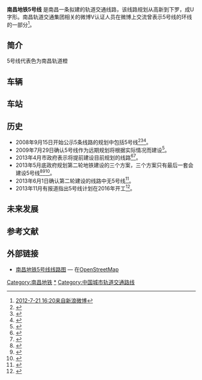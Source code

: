 {{noteTA
|G1 =Transport}}
{{NC Future infrastructure}}
{{Infobox rail line
| rail_name= 南昌地铁5号线
| other_name= 
| banner_color=#{{南昌地铁识别色|5}}
| sec_banner_color=
| third_banner_color=
| logo_filename=
| logo_note=
| image=
| imagesize=
| caption=
<!--以下内容将显示在“概览”小栏-->
| code_name=
| locale=[[南昌市|南昌市]]
| service_type=[[城市轨道交通|城市轨道交通]]
| network=[[南昌地铁|南昌地铁]]
| status=规划中
| stations=25
| start=
| standard=[[路权|独立路权]]
| character=地下
<!--以下内容将显示在“技术数据”小栏-->
| system_length={{convert|34|km}}
| length_in_operation=
| total_length=
| tracklength=
| track=
| average_station_distance=
| max_speed=<!--80km/h-->
| orbital_plane=
| track_gauge=<!--{{RailGauge|sg}}-->
| distance_between_mainlines=
| min_radius=
| max_grade=
| block_signal=
| engine=
| electrified=<!--[[接触网供电|接触网供电]]，1500[[伏特|V]] [[直流电|DC]]-->
| control=
| depot=<!---->
| rollingstock=
| fleet_size=<!--6节B车-->
<!--以下内容将显示在“运营信息”小栏-->
| begin_operation=
| end_operation=
| operation_note=
| open_operation=
| time_first=
| time_last=
| ridership=
| owner=
| operator=
| system_map=
| mapimage_width=
| route_map_title=
| route_map={{Infobox rdt|南昌轨道交通5号线RDT|navbar=1}}
| collapsed=
}}
'''南昌地铁5号线'''<!--（官方文件正式名称：南昌市轨道交通4号线）-->是南昌一条拟建的轨道交通线路，该线路规划从高新到下罗，成U字形。南昌轨道交通集团相关的微博V认证人员在微博上交流曾表示5号线的环线的一部分<ref>[http://weibo.com/1870478701/yttSV3CNA 2012-7-21 16:20来自新浪微博]</ref>。

== 简介 ==
5号线代表色为南昌轨道橙{{color|#{{南昌地铁识别色|5}}|■}}

== 车辆 ==

== 车站 ==

== 历史 ==
* 2008年9月15日开始公示5条线路的规划中包括5号线<ref>{{Cite web |url=http://www.lsnc.cn/gs/gdbgs.html |title=南昌市城市快速轨道交通线网及建设规划公众征询意见 |accessdate=2013-08-17 |archive-date=2013-07-20 |archive-url=https://web.archive.org/web/20130720103017/http://www.lsnc.cn/gs/gdbgs.html |dead-url=yes }}</ref><ref>{{Cite web |url=http://www.jxgdw.com/jxgd/xwzxztmb/2008jxx/knc/userobject1ai845634.html |title=南昌地铁远景规划征询民意 将有5条地铁线路 |accessdate=2013-08-17 |archive-date=2016-03-03 |archive-url=https://web.archive.org/web/20160303222001/http://www.jxgdw.com/jxgd/xwzxztmb/2008jxx/knc/userobject1ai845634.html |dead-url=yes }}</ref><ref>{{Cite web |url=http://jiangxi.jxnews.com.cn/system/2008/10/16/002860601.shtml |title=南昌地铁远景规划征询民意(图) |access-date=2013-08-17 |archive-url=https://web.archive.org/web/20170831092056/http://jiangxi.jxnews.com.cn/system/2008/10/16/002860601.shtml |archive-date=2017-08-31 |dead-url=yes }}</ref>。
* 2009年7月29日确认5号线作为远期规划将根据实际情况而建设<ref>{{Cite web |url=http://www.ncnews.com.cn/ncxw/bwyc/t20090729_469995.htm |title=南昌地铁线路站点公布 1号线2014年通车 |access-date=2013-08-17 |archive-url=https://web.archive.org/web/20140219125225/http://www.ncnews.com.cn/ncxw/bwyc/t20090729_469995.htm |archive-date=2014-02-19 |dead-url=yes }}</ref>。
* 2013年4月市政府表示将提前建设目前规划的线路<ref>{{Cite web |url=http://jiangxi.jxnews.com.cn/system/2013/04/11/012366266.shtml |title=南昌考虑再建五条地铁线 拟规划到十号线形成半小时经济圈 |access-date=2013-08-17 |archive-date=2020-08-07 |archive-url=https://web.archive.org/web/20200807074526/http://jiangxi.jxnews.com.cn/system/2013/04/11/012366266.shtml |dead-url=no }}</ref><ref>{{Cite web |url=http://jiangxi.jxnews.com.cn/system/2013/04/17/012375524_02.shtml |title=南昌市市长陈俊卿：2015年五条地铁全部开建 |access-date=2013-08-17 |archive-date=2020-08-07 |archive-url=https://web.archive.org/web/20200807074641/http://jiangxi.jxnews.com.cn/system/2013/04/17/012375524_02.shtml |dead-url=no }}</ref>。
* 2013年5月底政府规划第二轮地铁建设的三个方案，三个方案只有最后一套会建设5号线<ref>{{Cite web |url=http://jndsb.jxnews.com.cn/system/2013/05/31/012446645.shtml |title=明年进入第二轮地铁建设期 |access-date=2013-08-17 |archive-date=2019-06-10 |archive-url=https://web.archive.org/web/20190610094729/http://jndsb.jxnews.com.cn/system/2013/05/31/012446645.shtml |dead-url=no }}</ref><ref>{{Cite web |url=http://www.ncnews.com.cn/ncxw/jrnc/t20130531_1024778.htm |title=南昌未来7年有望建成3至4条地铁 |access-date=2013-08-17 |archive-url=https://web.archive.org/web/20130909090344/http://www.ncnews.com.cn/ncxw/jrnc/t20130531_1024778.htm |archive-date=2013-09-09 |dead-url=yes }}</ref><ref>{{Cite web |url=http://jiangxi.jxnews.com.cn/system/2013/05/30/012446400.shtml |title=专家把脉南昌地铁第二轮建设规划 三套方案备选 |access-date=2013-08-17 |archive-date=2020-08-07 |archive-url=https://web.archive.org/web/20200807074422/http://jiangxi.jxnews.com.cn/system/2013/05/30/012446400.shtml |dead-url=no }}</ref>。
* 2013年6月1日确认第二轮建设的线路中无5号线<ref>{{Cite web |url=http://jiangxi.jxnews.com.cn/system/2013/06/02/012449170.shtml |title=地铁3号线一期工程明年下半年或开工 |access-date=2013-08-17 |archive-date=2020-08-07 |archive-url=https://web.archive.org/web/20200807074621/http://jiangxi.jxnews.com.cn/system/2013/06/02/012449170.shtml |dead-url=no }}</ref>。
* 2013年11月有报道指出5号线计划在2016年开工<ref>{{Cite web |url=http://jiangxi.jxnews.com.cn/system/2013/11/26/012816940.shtml |title=南昌2015年起每年通一条地铁 同时通过干线路网改造 |access-date=2013-11-26 |archive-date=2019-08-10 |archive-url=https://web.archive.org/web/20190810161538/http://jiangxi.jxnews.com.cn/system/2013/11/26/012816940.shtml |dead-url=no }}</ref>。

== 未来发展 ==

== 参考文献 ==
{{Reflist|colwidth=30em}}

== 外部链接 ==

*[http://www.openstreetmap.org/way/242715745 南昌地铁5号线线路图] {{Wayback|url=http://www.openstreetmap.org/way/242715745 |date=20191130033343 }} — 在[[OpenStreetMap|OpenStreetMap]]

{{南昌轨道交通5号线|nocat}}
{{南昌轨道交通}}
{{南昌市公共交通网络}}
[[Category:南昌地铁|Category:南昌地铁]]
[[Category:南昌地铁5号线|*]]
[[Category:中国城市轨道交通路线|Category:中国城市轨道交通路线]]